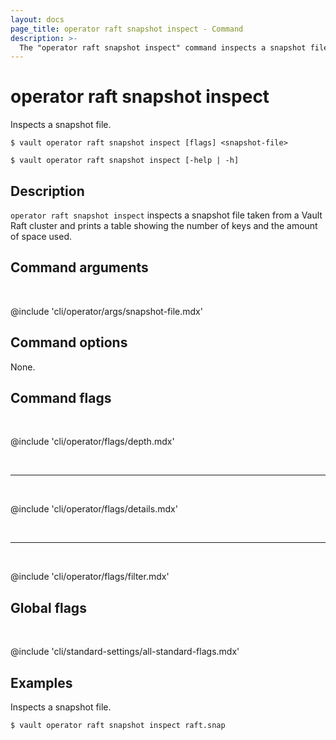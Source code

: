 ```yaml
---
layout: docs
page_title: operator raft snapshot inspect - Command
description: >-
  The "operator raft snapshot inspect" command inspects a snapshot file.
---
```


# operator raft snapshot inspect

Inspects a snapshot file.

<CodeBlockConfig hideClipboard>

```shell-session
$ vault operator raft snapshot inspect [flags] <snapshot-file>

$ vault operator raft snapshot inspect [-help | -h]
```

</CodeBlockConfig>

## Description

`operator raft snapshot inspect` inspects a snapshot file taken from a Vault 
Raft cluster and prints a table showing the number of keys and the amount of 
space used.

## Command arguments

<br />

@include 'cli/operator/args/snapshot-file.mdx'

## Command options

None.

## Command flags

<br />

@include 'cli/operator/flags/depth.mdx'

<br /><hr /><br />

@include 'cli/operator/flags/details.mdx'

<br /><hr /><br />

@include 'cli/operator/flags/filter.mdx'

## Global flags

<br />

@include 'cli/standard-settings/all-standard-flags.mdx'

## Examples

Inspects a snapshot file.

```shell-session
$ vault operator raft snapshot inspect raft.snap
```